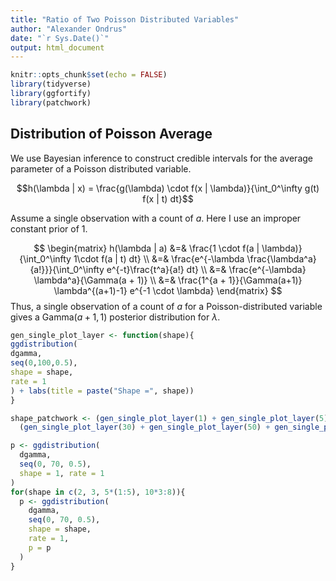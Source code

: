 ```yaml
---
title: "Ratio of Two Poisson Distributed Variables"
author: "Alexander Ondrus"
date: "`r Sys.Date()`"
output: html_document
---
```


```r
knitr::opts_chunk$set(echo = FALSE)
library(tidyverse)
library(ggfortify)
library(patchwork)
```

## Distribution of Poisson Average

We use Bayesian inference to construct credible intervals for the average parameter of a Poisson distributed variable. 

$$h(\lambda | x) = \frac{g(\lambda) \cdot f(x | \lambda)}{\int_0^\infty g(t) f(x | t) dt}$$ 

Assume a single observation with a count of $a$. Here I use an improper constant prior of 1. 

$$
\begin{matrix}
h(\lambda | a) &=& \frac{1 \cdot f(a | \lambda)}{\int_0^\infty 1\cdot f(a | t) dt} \\ 
&=& \frac{e^{-\lambda \frac{\lambda^a}{a!}}}{\int_0^\infty e^{-t}\frac{t^a}{a!} dt} \\
&=& \frac{e^{-\lambda} \lambda^a}{\Gamma(a + 1)} \\
&=& \frac{1^{a + 1}}{\Gamma(a+1)} \lambda^{(a+1)-1} e^{-1 \cdot \lambda}
\end{matrix}
$$
Thus, a single observation of a count of $a$ for a Poisson-distributed variable gives a $\mathrm{Gamma}(a + 1, 1)$ posterior distribution for $\lambda$.

```r
gen_single_plot_layer <- function(shape){
ggdistribution(
dgamma,
seq(0,100,0.5),
shape = shape,
rate = 1
) + labs(title = paste("Shape =", shape))
}

shape_patchwork <- (gen_single_plot_layer(1) + gen_single_plot_layer(5) + gen_single_plot_layer(10)) / 
  (gen_single_plot_layer(30) + gen_single_plot_layer(50) + gen_single_plot_layer(70))

p <- ggdistribution(
  dgamma,
  seq(0, 70, 0.5),
  shape = 1, rate = 1
)
for(shape in c(2, 3, 5*(1:5), 10*3:8)){
  p <- ggdistribution(
    dgamma,
    seq(0, 70, 0.5),
    shape = shape,
    rate = 1,
    p = p
  )
}
```

